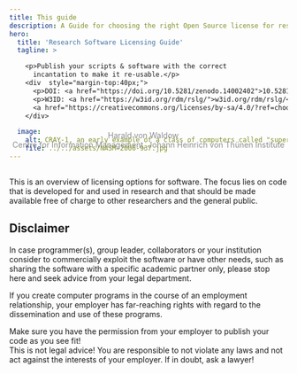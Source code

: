 ```yaml
---
title: This guide
description: A Guide for choosing the right Open Source license for research software
hero:
  title: 'Research Software Licensing Guide'
  tagline: >

    <p>Publish your scripts & software with the correct
      incantation to make it re-usable.</p>
    <div  style="margin-top:40px;">
      <p>DOI: <a href="https://doi.org/10.5281/zenodo.14002402">10.5281/zenodo.14002402</a></p>
      <p>W3ID: <a href="https://w3id.org/rdm/rslg/">w3id.org/rdm/rslg/</a></p>
      <a href="https://creativecommons.org/licenses/by-sa/4.0/?ref=chooser-v1" target="_blank" rel="license   noopener noreferrer" style="display:inline-block;">CC BY-SA 4.0<img style="display:inline;height:22px!important;margin-left:3px;vertical-align:text-bottom;" src="https://mirrors.creativecommons.org/presskit/icons/cc.svg?ref=chooser-v1" alt="" /><img style="display:inline;height:22px!important;margin-left:3px;vertical-align:text-bottom;" src="https://mirrors.creativecommons.org/presskit/icons/by.svg?ref=chooser-v1" alt="" /><img style="display:inline;height:22px!important;margin-left:3px;vertical-align:text-bottom;" src="https://mirrors.creativecommons.org/presskit/icons/sa.svg?ref=chooser-v1" alt="" /></a>
    </div>

  image:
    alt: CRAY-1, an early example of a class of computers called "supercomputers."
    file: ../../assets/NASM-2006-937.jpg
---
```



<div style="color:#8c8c8c;text-align:center;margin-top:-70px;margin-bottom:50px;">
Harald von Waldow <a href="https://orcid.org/0000-0003-4800-2833"><img src={orcidLogo.src} width="15" style="display:inline;"/></a><br />
Centre for Information Management,
Johann Heinrich von Thünen Institute
</div>

This is an overview of licensing options for software. The focus lies on code
that is developed for and used in research and that should be made available
free of charge to other researchers and the general public.

## Disclaimer


In case programmer(s), group leader, collaborators or your institution consider
to commercially exploit the software or have other needs, such as sharing the
software with a specific academic partner only, please stop here and seek advice
from your legal department.

If you create computer programs in the course of an employment relationship,
your employer has far-reaching rights with regard to the dissemination and use of
these programs.

<Aside type="caution">Make sure you have the permission from your employer to publish your code as you see fit!</Aside>

<Aside type="caution">This is not legal advice! You are responsible to not
violate any laws and not act against the interests of your employer. If in
doubt, ask a lawyer!</Aside>
